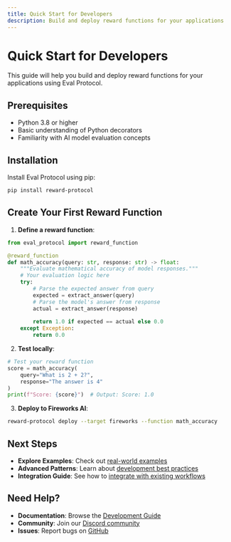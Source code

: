 ```yaml
---
title: Quick Start for Developers
description: Build and deploy reward functions for your applications
---
```


# Quick Start for Developers

This guide will help you build and deploy reward functions for your applications using Eval Protocol.

## Prerequisites

- Python 3.8 or higher
- Basic understanding of Python decorators
- Familiarity with AI model evaluation concepts

## Installation

Install Eval Protocol using pip:

```bash
pip install reward-protocol
```

## Create Your First Reward Function

1. **Define a reward function**:

```python
from eval_protocol import reward_function

@reward_function
def math_accuracy(query: str, response: str) -> float:
    """Evaluate mathematical accuracy of model responses."""
    # Your evaluation logic here
    try:
        # Parse the expected answer from query
        expected = extract_answer(query)
        # Parse the model's answer from response
        actual = extract_answer(response)
        
        return 1.0 if expected == actual else 0.0
    except Exception:
        return 0.0
```

2. **Test locally**:

```python
# Test your reward function
score = math_accuracy(
    query="What is 2 + 2?",
    response="The answer is 4"
)
print(f"Score: {score}")  # Output: Score: 1.0
```

3. **Deploy to Fireworks AI**:

```bash
reward-protocol deploy --target fireworks --function math_accuracy
```

## Next Steps

- **Explore Examples**: Check out [real-world examples](/examples/overview)
- **Advanced Patterns**: Learn about [development best practices](/development/getting-started)
- **Integration Guide**: See how to [integrate with existing workflows](/integrations/overview)

## Need Help?

- **Documentation**: Browse the [Development Guide](/development/getting-started)
- **Community**: Join our [Discord community](/community/support)
- **Issues**: Report bugs on [GitHub](/community/feedback)